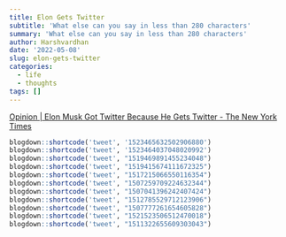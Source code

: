 ```yaml
---
title: Elon Gets Twitter
subtitle: 'What else can you say in less than 280 characters'
summary: 'What else can you say in less than 280 characters'
author: Harshvardhan
date: '2022-05-08'
slug: elon-gets-twitter
categories:
  - life
  - thoughts
tags: []
---
```


[Opinion \| Elon Musk Got Twitter Because He Gets Twitter - The New York Times](https://www.nytimes.com/2022/04/27/opinion/elon-musk-twitter.html)

```r
blogdown::shortcode('tweet', '1523465632502906880')
blogdown::shortcode('tweet', '1523464037048020992')
blogdown::shortcode('tweet', "1519469891455234048")
blogdown::shortcode('tweet', "1519415674111672325")
blogdown::shortcode('tweet', "1517215066550116354")
blogdown::shortcode('tweet', "1507259709224632344")
blogdown::shortcode('tweet', "1507041396242407424")
blogdown::shortcode('tweet', "1512785529712123906")
blogdown::shortcode('tweet', "1507777261654605828")
blogdown::shortcode('tweet', "1521523506512470018")
blogdown::shortcode('tweet', "1511322655609303043")
```

